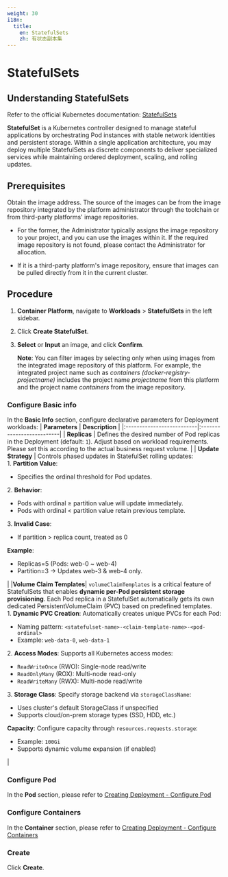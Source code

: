 ```yaml
---
weight: 30
i18n:
  title:
    en: StatefulSets
    zh: 有状态副本集
---
```


# StatefulSets

## Understanding StatefulSets

Refer to the official Kubernetes documentation: [StatefulSets](https://kubernetes.io/docs/concepts/workloads/controllers/statefulset/)

**StatefulSet** is a Kubernetes controller designed to manage stateful applications by orchestrating Pod instances with stable network identities and persistent storage. Within a single application architecture, you may deploy multiple StatefulSets as discrete components to deliver specialized services while maintaining ordered deployment, scaling, and rolling updates.

## Prerequisites

Obtain the image address. The source of the images can be from the image repository integrated by the platform administrator through the toolchain or from third-party platforms' image repositories.

- For the former, the Administrator typically assigns the image repository to your project, and you can use the images within it. If the required image repository is not found, please contact the Administrator for allocation.

- If it is a third-party platform's image repository, ensure that images can be pulled directly from it in the current cluster.

## Procedure

1. **Container Platform**, navigate to **Workloads** > **StatefulSets** in the left sidebar. 

2. Click **Create StatefulSet**.

3. **Select** or **Input** an image, and click **Confirm**.

   **Note**: You can filter images by selecting only when using images from the integrated image repository of this platform. For example, the integrated project name such as *containers (docker-registry-projectname)* includes the project name *projectname* from this platform and the project name *containers* from the image repository.

### Configure Basic info

In the **Basic Info** section, configure declarative parameters for Deployment workloads: 
   | **Parameters** | **Description** |
   |:--------------------------|:--------------------------|
   | **Replicas**  | Defines the desired number of Pod replicas in the Deployment (default: `1`). Adjust based on workload requirements.  Please set this according to the actual business request volume.   |
   | **Update Strategy** | Controls phased updates in StatefulSet rolling updates: <br/>1. **Partition Value**: <ul><li> Specifies the ordinal threshold for Pod updates.</li></ul> 2. **Behavior**: <ul><li> Pods with ordinal ≥ partition value will update immediately. </li><li> Pods with ordinal < partition value retain previous template. </li></ul>  3. **Invalid Case**: <ul><li> If partition > replica count, treated as 0 </li></ul> **Example**: <ul><li> Replicas=5 (Pods: web-0 ~ web-4)</li><li> Partition=3 → Updates web-3 & web-4 only. </li></ul>|
   |**Volume Claim Templates**| `volumeClaimTemplates` is a critical feature of StatefulSets that enables **dynamic per-Pod persistent storage provisioning**. Each Pod replica in a StatefulSet automatically gets its own dedicated PersistentVolumeClaim (PVC) based on predefined templates.<br/> 1. **Dynamic PVC Creation**: Automatically creates unique PVCs for each Pod:<ul><li> Naming pattern: `<statefulset-name>-<claim-template-name>-<pod-ordinal>`</li><li> Example: `web-data-0`, `web-data-1` </li></ul> 2. **Access Modes**: Supports all Kubernetes access modes:<ul><li> `ReadWriteOnce` (RWO): Single-node read/write </li><li>`ReadOnlyMany` (ROX): Multi-node read-only</li><li> `ReadWriteMany` (RWX): Multi-node read/write</li></ul> 3. **Storage Class**: Specify storage backend via `storageClassName`:<ul><li> Uses cluster's default StorageClass if unspecified </li><li> Supports cloud/on-prem storage types (SSD, HDD, etc.) </li></ul> **Capacity**: Configure capacity through `resources.requests.storage`:<ul><li> Example: `100Gi`</li><li> Supports dynamic volume expansion (if enabled)</li></ul>|

### Configure Pod

In the **Pod** section, please refer to [Creating Deployment - Configure Pod](./deployment_create.mdx#configurepod)

### Configure Containers

In the **Container** section, please refer to [Creating Deployment - Configure Containers](./deployment_create.mdx#configurecontainers)

### Create

Click **Create**.

